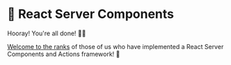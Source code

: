 # 🤹 React Server Components

<EpicVideo url="https://www.epicreact.dev/workshops/react-server-components/outro-to-react-server-components" />

Hooray! You're all done! 👏👏

[Welcome to the ranks](https://twitter.com/kentcdodds/status/1773047467413495876)
of those of us who have implemented a React Server Components and Actions
framework! 🎉
